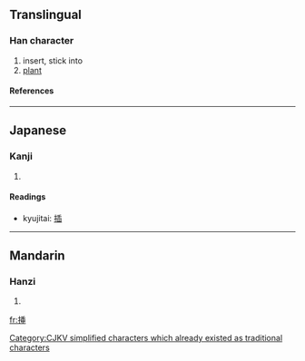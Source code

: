 ==Translingual==
===Han character===
{{Han char|rn=64|rad=手|as=07|sn=10|four=|canj=手竹十中 (QHJL)}}
# insert, stick into
# [[plant]]
====References====
{{Han ref|kx=0432.170|dkj=12119|dj=0782.080|hdz=31884.100|uh=633F|ud=25407}}
----
==Japanese==
===Kanji===
{{ja-kanji|grade=c|rs=手07}}
# {{defn|Japanese}} 
====Readings====
{{ja-readings|on=[[そう]] (sō)|kun=[[さす]] (sasu), [[さしはさむ]] (sashihasamu)}}
* kyujitai: [[插]]



[[Category:CJKV simplified characters which already existed as traditional characters]]
----
==Mandarin==
===Hanzi===
{{cmn-hanzi|pin=[[chā]] (cha1), [[zhǎ]] (zha3)|wg=ch'a<sup>1</sup>, cha<sup>3</sup>}}
# {{defn|Mandarin}}

[[fr:挿]]